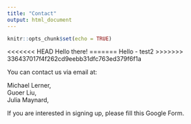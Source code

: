 ```yaml
---
title: "Contact"
output: html_document
---
```


```r
knitr::opts_chunk$set(echo = TRUE)
```

<<<<<<< HEAD
Hello there!
=======
Hello - test2
>>>>>>> 336437017f4f262cd9eebb31dfc763ed379f6f1a

You can contact us via email at:\

Michael Lerner,\
Guoer Liu,\
Julia Maynard,\

If you are interested in signing up, please fill this Google Form.